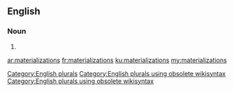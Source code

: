 ==English==

===Noun===
{{head|en}}

# {{plural of|materialization}}

[[Category:English plurals]][[Category:English plurals using obsolete wikisyntax]][[Category:English plurals using obsolete wikisyntax]]

[[ar:materializations]]
[[fr:materializations]]
[[ku:materializations]]
[[my:materializations]]
